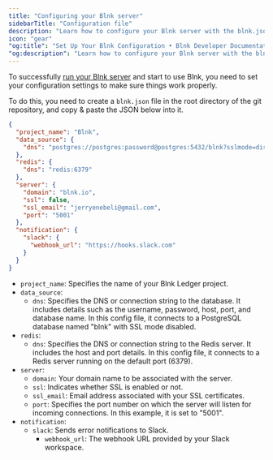 ```yaml
---
title: "Configuring your Blnk server"
sidebarTitle: "Configuration file"
description: "Learn how to configure your Blnk server with the blnk.json file."
icon: "gear"
"og:title": "Set Up Your Blnk Configuration • Blnk Developer Documentation"
"og:description": "Learn how to configure your Blnk server with the blnk.json file."
---
```



To successfully [run your Blnk server](../home/install) and start to use Blnk, you need to set your configuration settings to make sure things work properly.

To do this, you need to create a `blnk.json` file in the root directory of the git repository, and copy & paste the JSON below into it.

```json blnk.json
{
  "project_name": "Blnk",
  "data_source": {
    "dns": "postgres://postgres:password@postgres:5432/blnk?sslmode=disable"
  },
  "redis": {
    "dns": "redis:6379"
  },
  "server": {
    "domain": "blnk.io",
    "ssl": false,
    "ssl_email": "jerryenebeli@gmail.com",
    "port": "5001"
  },
  "notification": {
    "slack": {
      "webhook_url": "https://hooks.slack.com"
    }
  }
}

```

- `project_name`: Specifies the name of your Blnk Ledger project.
- `data_source`:
	- `dns`: Specifies the DNS or connection string to the database. It includes details such as the username, password, host, port, and database name. In this config file, it connects to a PostgreSQL database named "blnk" with SSL mode disabled.
- `redis`:
	- `dns`: Specifies the DNS or connection string to the Redis server. It includes the host and port details. In this config file, it connects to a Redis server running on the default port (6379).
- `server`:
	- `domain`: Your domain name to be associated with the server.
	- `ssl`: Indicates whether SSL is enabled or not.
	- `ssl_email`: Email address associated with your SSL certificates.
	- `port`: Specifies the port number on which the server will listen for incoming connections. In this example, it is set to "5001".
- `notification`:
	- `slack`: Sends error notifications to Slack.
		- `webhook_url`: The webhook URL provided by your Slack workspace.

<NeedHelp />